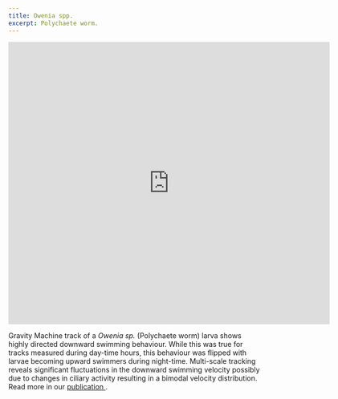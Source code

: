 ```yaml
---
title: Owenia spp.
excerpt: Polychaete worm.
---
```


<iframe src="https://player.vimeo.com/video/448182351" width="640" height="564" frameborder="0" allow="autoplay; fullscreen" allowfullscreen></iframe>

Gravity Machine track of a *Owenia sp.* (Polychaete worm) larva shows highly directed downward swimming behaviour. While this was true for tracks measured during day-time hours, this behaviour was flipped with larvae becoming upward swimmers during night-time. Multi-scale tracking reveals significant fluctuations in the downward swimming velocity possibly due to changes in ciliary activity resulting in a bimodal velocity distribution. Read more in our <a href="https://www.nature.com/articles/s41592-020-0924-7"> publication </a>. 


